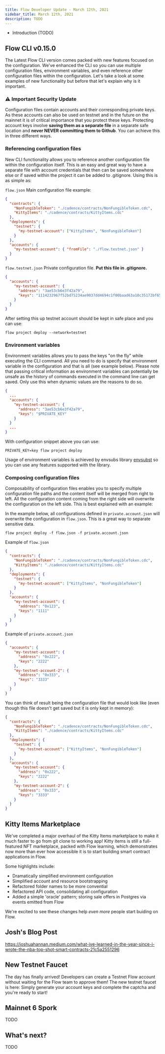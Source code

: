```yaml
---
title: Flow Developer Update - March 12th, 2021
sidebar_title: March 12th, 2021
description: TODO
---
```


- Introduction (TODO)

## Flow CLI v0.15.0

The Latest Flow CLI version comes packed with new features focused on the configuration. 
We've enhanced the CLI so you can use multiple configuration files, environment variables, 
and even reference other configuration files within the configuration. 
Let's take a look at some examples of new functionality but before that let's explain why is it important.

### ⚠️ Important Security Update

Configuration files contain accounts and their corresponding private keys. 
As these accounts can also be used on testnet and in the future on the mainnet it is of 
critical importance that you protect these keys. Protecting account keys involve **saving 
them as a separate file** in a separate safe location and **never NEVER committing them to Github**. 
You can achieve this in three different ways.

### Referencing configuration files

New CLI functionality allows you to reference another configuration file 
within the configuration itself. This is an easy and great way to have a separate file 
with account credentials that then can be saved somewhere else or if saved within the 
project it can be added to .gitignore. Using this is as simple as:

`flow.json` Main configuration file example:
```json
{
  "contracts": {
    "NonFungibleToken": "./cadence/contracts/NonFungibleToken.cdc",
    "KittyItems": "./cadence/contracts/KittyItems.cdc"
  },
  "deployments": {
    "testnet": {
      "my-testnet-account": ["KittyItems", "NonFungibleToken"]
    }
  },
  "accounts": {
    "my-testnet-account": { "fromFile": "./flow.testnet.json" }
  }
}
```

`flow.testnet.json` Private configuration file. **Put this file in .gitignore.**

```json
{
  "accounts": {
    "my-testnet-account": {
      "address": "3ae53cb6e3f42a79",
      "keys": "1114232967f52bd75234ae9037dd4694c1f00baad63a10c35172bf65fbb8ad1111"
    }
  }
}
```

After setting this up testnet account should be kept in safe place and you can use:

`flow project deploy --network=testnet`

### Environment variables

Environment variables allows you to pass the keys "on the fly" while executing the CLI command. 
All you need to do is specify that environment variable in the configuration and that is all 
(see example below). Please note that passing critical information as environment variables 
can potentially be unsafe as the history of commands executed in the command line can get saved. 
Only use this when dynamic values are the reasons to do so.

```json
{
  ...
  "accounts": {
    "my-testnet-account": {
      "address": "3ae53cb6e3f42a79",
      "keys": "$PRIVATE_KEY"
    }
  }
  ...
}
```

With configuration snippet above you can use:

`PRIVATE_KEY=key flow project deploy`


Usage of environment variables is achieved by envsubs library 
[envsubst](https://github.com/a8m/envsubst) so you can use any features supported with the library.


### Composing configuration files

Composability of configuration files enables you to specify multiple configuration 
file paths and the content itself will be merged from right to left. 
All the configuration content coming from the right side will overwrite the 
configuration on the left side. This is best explained with an example:

In the example below, all configurations defined in `private.account.json` will overwrite 
the configuration in `flow.json`. This is a great way to separate sensitive data.

`flow project deploy -f flow.json -f private.account.json`

Example of `flow.json`
```json
{
  "contracts": {
    "NonFungibleToken": "./cadence/contracts/NonFungibleToken.cdc",
    "KittyItems": "./cadence/contracts/KittyItems.cdc"
  },
  "deployments": {
    "testnet": {
      "my-testnet-account": ["KittyItems", "NonFungibleToken"]
    }
  },
  "accounts": {
    "my-testnet-account": {
      "address": "0x123",
      "keys": "1111"
    }
  }
}
```

Example of `private.account.json`
```json
{
  "accounts": {
    "my-testnet-account": {
      "address": "0x222",
      "keys": "2222"
    },
    "my-testnet-account-2": {
      "address": "0x333",
      "keys": "3333"
    }
  }
}
```

You can think of result being the configuration file that would look like 
(even though this file doesn't get saved but it is only kept in memory):

```json
{
  "contracts": {
    "NonFungibleToken": "./cadence/contracts/NonFungibleToken.cdc",
    "KittyItems": "./cadence/contracts/KittyItems.cdc"
  },
  "deployments": {
    "testnet": {
      "my-testnet-account": ["KittyItems", "NonFungibleToken"]
    }
  },
  "accounts": {
    "my-testnet-account": {
      "address": "0x222",
      "keys": "2222"
    },
    "my-testnet-account-2": {
      "address": "0x333",
      "keys": "3333"
    }
  }
}
```


## Kitty Items Marketplace

We've completed a major overhaul of the Kitty Items marketplace to make it much faster to go from git clone to working app!
Kitty items is still a full-featured NFT marketplace, packed with Flow learning, which demonstrates now more than ever how accessible it is to start building smart contract applications in Flow.

Some highlights include: <br/>
- Dramatically simplified environment configuration
- Simplified account and resource bootstrapping
- Refactored folder names to be more convential
- Refactored API code, consolidating all configuration
- Added a simple 'oracle' pattern; storing sale offers in Postgres via events emitted from Flow

We're excited to see these changes help *even more* people start buiding on Flow.

## Josh's Blog Post

https://joshuahannan.medium.com/what-ive-learned-in-the-year-since-i-wrote-the-nba-top-shot-smart-contracts-21c5a2551296

## New Testnet Faucet

The day has finally arrived! Developers can create a Testnet Flow account without waiting for the Flow team to approve them! The new testnet faucet is here: []()
Simply generate your account keys and complete the captcha and you're ready to start!

## Mainnet 6 Spork

TODO

## What's next?

TODO
